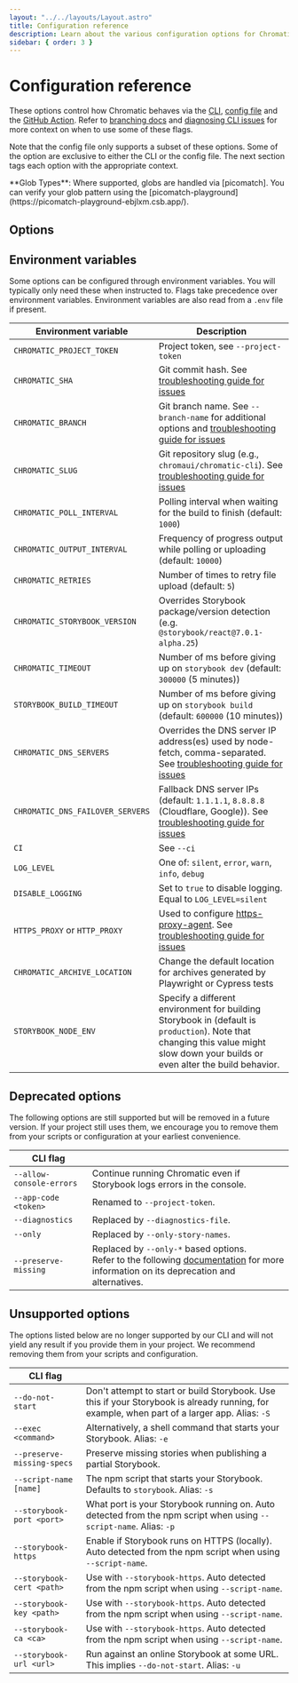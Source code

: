 ```yaml
---
layout: "../../layouts/Layout.astro"
title: Configuration reference
description: Learn about the various configuration options for Chromatic
sidebar: { order: 3 }
---
```



# Configuration reference

These options control how Chromatic behaves via the [CLI](/docs/cli), [config file](/docs/cli#chromatic-config-file) and the [GitHub Action](/docs/github-actions). Refer to [branching docs](/docs/branching-and-baselines) and [diagnosing CLI issues](/docs/cli/#flags-to-help-diagnose-build-issues-with-the-cli) for more context on when to use some of these flags.

Note that the config file only supports a subset of these options. Some of the option are exclusive to either the CLI or the config
file. The next section tags each option with the appropriate context.

<div class="aside">
  **Glob Types**: Where supported, globs are handled via [picomatch]. You can
  verify your glob pattern using the
  [picomatch-playground](https://picomatch-playground-ebjlxm.csb.app/).
</div>

## Options

<ConfigurationOptions />

## Environment variables

Some options can be configured through environment variables. You will typically only need these when instructed to. Flags take precedence over environment variables. Environment variables are also read from a `.env` file if present.

| Environment variable             | Description                                                                                                                                                                      |
| -------------------------------- | -------------------------------------------------------------------------------------------------------------------------------------------------------------------------------- |
| `CHROMATIC_PROJECT_TOKEN`        | Project token, see `--project-token`                                                                                                                                             |
| `CHROMATIC_SHA`                  | Git commit hash. See [troubleshooting guide for issues](#chromatic-git-options)                                                                                                  |
| `CHROMATIC_BRANCH`               | Git branch name. See `--branch-name` for additional options and [troubleshooting guide for issues](#chromatic-git-options)                                                       |
| `CHROMATIC_SLUG`                 | Git repository slug (e.g., `chromaui/chromatic-cli`). See [troubleshooting guide for issues](#chromatic-git-options)                                                             |
| `CHROMATIC_POLL_INTERVAL`        | Polling interval when waiting for the build to finish (default: `1000`)                                                                                                          |
| `CHROMATIC_OUTPUT_INTERVAL`      | Frequency of progress output while polling or uploading (default: `10000`)                                                                                                       |
| `CHROMATIC_RETRIES`              | Number of times to retry file upload (default: `5`)                                                                                                                              |
| `CHROMATIC_STORYBOOK_VERSION`    | Overrides Storybook package/version detection (e.g. `@storybook/react@7.0.1-alpha.25`)                                                                                           |
| `CHROMATIC_TIMEOUT`              | Number of ms before giving up on `storybook dev` (default: `300000` (5 minutes))                                                                                                 |
| `STORYBOOK_BUILD_TIMEOUT`        | Number of ms before giving up on `storybook build` (default: `600000` (10 minutes))                                                                                              |
| `CHROMATIC_DNS_SERVERS`          | Overrides the DNS server IP address(es) used by node-fetch, comma-separated. See [troubleshooting guide for issues](#chromatic-dns-options)                                      |
| `CHROMATIC_DNS_FAILOVER_SERVERS` | Fallback DNS server IPs (default: `1.1.1.1`, `8.8.8.8` (Cloudflare, Google)). See [troubleshooting guide for issues](#chromatic-dns-options)                                     |
| `CI`                             | See `--ci`                                                                                                                                                                       |
| `LOG_LEVEL`                      | One of: `silent`, `error`, `warn`, `info`, `debug`                                                                                                                               |
| `DISABLE_LOGGING`                | Set to `true` to disable logging. Equal to `LOG_LEVEL=silent`                                                                                                                    |
| `HTTPS_PROXY` or `HTTP_PROXY`    | Used to configure [https-proxy-agent]. See [troubleshooting guide for issues](#chromatic-dns-options)                                                                            |
| `CHROMATIC_ARCHIVE_LOCATION`     | Change the default location for archives generated by Playwright or Cypress tests                                                                                                |
| `STORYBOOK_NODE_ENV`             | Specify a different environment for building Storybook in (default is `production`). Note that changing this value might slow down your builds or even alter the build behavior. |

## Deprecated options

The following options are still supported but will be removed in a future version. If your project still uses them, we encourage you to remove them from your scripts or configuration at your earliest convenience.

| CLI flag                 |                                                                                                                                                                               |
| ------------------------ | ----------------------------------------------------------------------------------------------------------------------------------------------------------------------------- |
| `--allow-console-errors` | Continue running Chromatic even if Storybook logs errors in the console.                                                                                                      |
| `--app-code <token>`     | Renamed to `--project-token`.                                                                                                                                                 |
| `--diagnostics`          | Replaced by `--diagnostics-file`.                                                                                                                                             |
| `--only`                 | Replaced by `--only-story-names`.                                                                                                                                             |
| `--preserve-missing`     | Replaced by `--only-*` based options.<br/>Refer to the following [documentation](/docs/sunsetting-preserve-missing) for more information on its deprecation and alternatives. |

## Unsupported options

The options listed below are no longer supported by our CLI and will not yield any result if you provide them in your project. We recommend removing them from your scripts and configuration.

| CLI flag                   |                                                                                                                                               |
| -------------------------- | --------------------------------------------------------------------------------------------------------------------------------------------- |
| `--do-not-start`           | Don't attempt to start or build Storybook. Use this if your Storybook is already running, for example, when part of a larger app. Alias: `-S` |
| `--exec <command>`         | Alternatively, a shell command that starts your Storybook. Alias: `-e`                                                                        |
| `--preserve-missing-specs` | Preserve missing stories when publishing a partial Storybook.                                                                                 |
| `--script-name [name]`     | The npm script that starts your Storybook. Defaults to `storybook`. Alias: `-s`                                                               |
| `--storybook-port <port>`  | What port is your Storybook running on. Auto detected from the npm script when using `--script-name`. Alias: `-p`                             |
| `--storybook-https`        | Enable if Storybook runs on HTTPS (locally). Auto detected from the npm script when using `--script-name`.                                    |
| `--storybook-cert <path>`  | Use with `--storybook-https`. Auto detected from the npm script when using `--script-name`.                                                   |
| `--storybook-key <path>`   | Use with `--storybook-https`. Auto detected from the npm script when using `--script-name`.                                                   |
| `--storybook-ca <ca>`      | Use with `--storybook-https`. Auto detected from the npm script when using `--script-name`.                                                   |
| `--storybook-url <url>`    | Run against an online Storybook at some URL. This implies `--do-not-start`. Alias: `-u`                                                       |

[picomatch]: https://www.npmjs.com/package/picomatch#globbing-features
[https-proxy-agent]: https://www.npmjs.com/package/https-proxy-agent
